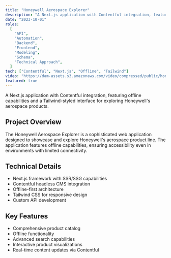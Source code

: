 ```yaml
---
title: "Honeywell Aerospace Explorer"
description: "A Next.js application with Contentful integration, featuring offline capabilities and a Tailwind-styled interface for exploring Honeywell's aerospace products."
date: "2023-10-01"
roles:
  [
    "API",
    "Automation",
    "Backend",
    "Frontend",
    "Modeling",
    "Schema",
    "Technical Approach",
  ]
tech: ["Contentful", "Next.js", "Offline", "Tailwind"]
video: "https://dam-assets.s3.amazonaws.com/video/compressed/public/honeywell.mp4"
featured: true
---
```


A Next.js application with Contentful integration, featuring offline capabilities and a Tailwind-styled interface for exploring Honeywell's aerospace products.

## Project Overview

The Honeywell Aerospace Explorer is a sophisticated web application designed to showcase and explore Honeywell's aerospace product line. The application features offline capabilities, ensuring accessibility even in environments with limited connectivity.

## Technical Details

- Next.js framework with SSR/SSG capabilities
- Contentful headless CMS integration
- Offline-first architecture
- Tailwind CSS for responsive design
- Custom API development

## Key Features

- Comprehensive product catalog
- Offline functionality
- Advanced search capabilities
- Interactive product visualizations
- Real-time content updates via Contentful
